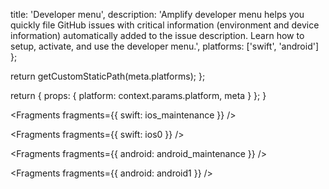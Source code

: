 
  title: 'Developer menu',
  description:
    'Amplify developer menu helps you quickly file GitHub issues with critical information (environment and device information) automatically added to the issue description. Learn how to setup, activate, and use the developer menu.',
  platforms: ['swift', 'android']
};

  return getCustomStaticPath(meta.platforms);
};

  return {
    props: {
      platform: context.params.platform,
      meta
    }
  };
}


<Fragments fragments={{ swift: ios_maintenance }} />


<Fragments fragments={{ swift: ios0 }} />


<Fragments fragments={{ android: android_maintenance }} />


<Fragments fragments={{ android: android1 }} />
